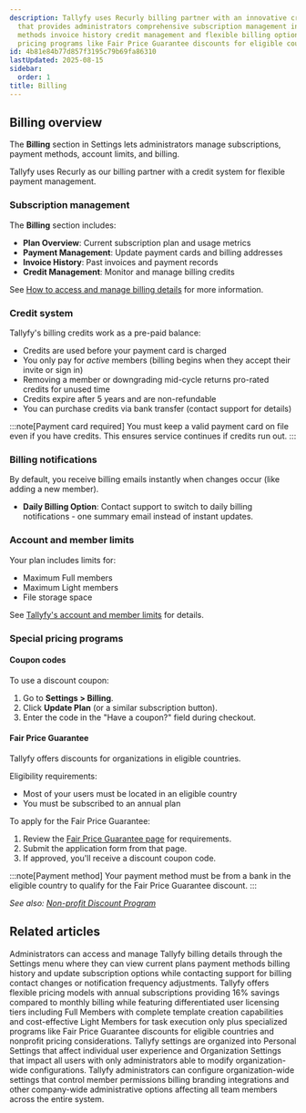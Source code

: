 ```yaml
---
description: Tallyfy uses Recurly billing partner with an innovative credit system
  that provides administrators comprehensive subscription management including payment
  methods invoice history credit management and flexible billing options with special
  pricing programs like Fair Price Guarantee discounts for eligible countries.
id: 4b81e84b77d857f3195c79b69fa86310
lastUpdated: 2025-08-15
sidebar:
  order: 1
title: Billing
---
```



## Billing overview

The **Billing** section in Settings lets administrators manage subscriptions, payment methods, account limits, and billing.

Tallyfy uses Recurly as our billing partner with a credit system for flexible payment management.

### Subscription management

The **Billing** section includes:

*   **Plan Overview**: Current subscription plan and usage metrics
*   **Payment Management**: Update payment cards and billing addresses
*   **Invoice History**: Past invoices and payment records
*   **Credit Management**: Monitor and manage billing credits

See [How to access and manage billing details](/products/pro/settings/billing/how-to-access-and-manage-my-billing-details/) for more information.

### Credit system

Tallyfy's billing credits work as a pre-paid balance:

*   Credits are used before your payment card is charged
*   You only pay for *active* members (billing begins when they accept their invite or sign in)
*   Removing a member or downgrading mid-cycle returns pro-rated credits for unused time
*   Credits expire after 5 years and are non-refundable
*   You can purchase credits via bank transfer (contact support for details)

:::note[Payment card required]
You must keep a valid payment card on file even if you have credits. This ensures service continues if credits run out.
:::

### Billing notifications

By default, you receive billing emails instantly when changes occur (like adding a new member).

*   **Daily Billing Option**: Contact support to switch to daily billing notifications - one summary email instead of instant updates.

### Account and member limits

Your plan includes limits for:
*   Maximum Full members
*   Maximum Light members
*   File storage space

See [Tallyfy's account and member limits](/products/pro/settings/billing/what-are-tallyfys-account-and-member-limits/) for details.

### Special pricing programs

#### Coupon codes

To use a discount coupon:
<Steps>
1. Go to **Settings > Billing**.
2. Click **Update Plan** (or a similar subscription button).
3. Enter the code in the "Have a coupon?" field during checkout.
</Steps>

#### Fair Price Guarantee

Tallyfy offers discounts for organizations in eligible countries.

Eligibility requirements:
*   Most of your users must be located in an eligible country
*   You must be subscribed to an annual plan

To apply for the Fair Price Guarantee:
<Steps>
1. Review the [Fair Price Guarantee page](https://tallyfy.com/pricing/fair-price-guarantee/) for requirements.
2. Submit the application form from that page.
3. If approved, you'll receive a discount coupon code.
</Steps>

:::note[Payment method]
Your payment method must be from a bank in the eligible country to qualify for the Fair Price Guarantee discount.
:::

*See also: [Non-profit Discount Program](/products/pro/pricing/how-to-apply-for-tallyfys-nonprofit-program-discount/)*


<PageTree />


## Related articles
<CardGrid>
<LinkTitleCard header="<b>Billing > Manage billing</b>" href="/products/pro/settings/billing/how-to-access-and-manage-my-billing-details/" > Administrators can access and manage Tallyfy billing details through the Settings menu where they can view current plans payment methods billing history and update subscription options while contacting support for billing contact changes or notification frequency adjustments. </LinkTitleCard>
<LinkTitleCard header="<b>Pro > Pricing</b>" href="/products/pro/pricing/" > Tallyfy offers flexible pricing models with annual subscriptions providing 16% savings compared to monthly billing while featuring differentiated user licensing tiers including Full Members with complete template creation capabilities and cost-effective Light Members for task execution only plus specialized programs like Fair Price Guarantee discounts for eligible countries and nonprofit pricing considerations. </LinkTitleCard>
<LinkTitleCard header="<b>Pro > Settings</b>" href="/products/pro/settings/" > Tallyfy settings are organized into Personal Settings that affect individual user experience and Organization Settings that impact all users with only administrators able to modify organization-wide configurations. </LinkTitleCard>
<LinkTitleCard header="<b>Settings > Organization settings</b>" href="/products/pro/settings/org-settings/" > Tallyfy administrators can configure organization-wide settings that control member permissions billing branding integrations and other company-wide administrative options affecting all team members across the entire system. </LinkTitleCard>
</CardGrid>